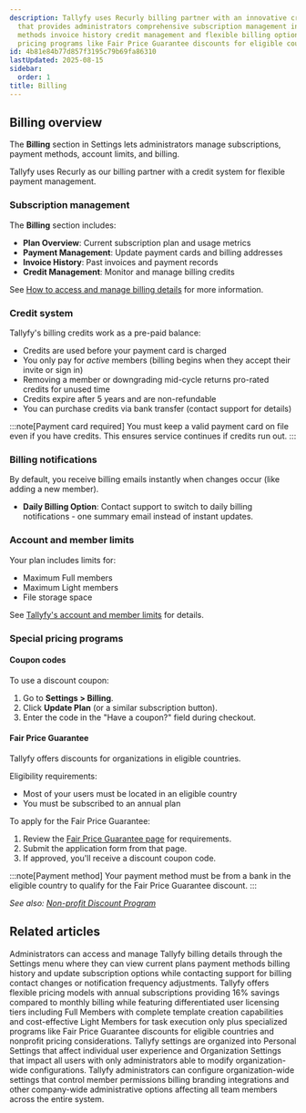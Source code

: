 ```yaml
---
description: Tallyfy uses Recurly billing partner with an innovative credit system
  that provides administrators comprehensive subscription management including payment
  methods invoice history credit management and flexible billing options with special
  pricing programs like Fair Price Guarantee discounts for eligible countries.
id: 4b81e84b77d857f3195c79b69fa86310
lastUpdated: 2025-08-15
sidebar:
  order: 1
title: Billing
---
```



## Billing overview

The **Billing** section in Settings lets administrators manage subscriptions, payment methods, account limits, and billing.

Tallyfy uses Recurly as our billing partner with a credit system for flexible payment management.

### Subscription management

The **Billing** section includes:

*   **Plan Overview**: Current subscription plan and usage metrics
*   **Payment Management**: Update payment cards and billing addresses
*   **Invoice History**: Past invoices and payment records
*   **Credit Management**: Monitor and manage billing credits

See [How to access and manage billing details](/products/pro/settings/billing/how-to-access-and-manage-my-billing-details/) for more information.

### Credit system

Tallyfy's billing credits work as a pre-paid balance:

*   Credits are used before your payment card is charged
*   You only pay for *active* members (billing begins when they accept their invite or sign in)
*   Removing a member or downgrading mid-cycle returns pro-rated credits for unused time
*   Credits expire after 5 years and are non-refundable
*   You can purchase credits via bank transfer (contact support for details)

:::note[Payment card required]
You must keep a valid payment card on file even if you have credits. This ensures service continues if credits run out.
:::

### Billing notifications

By default, you receive billing emails instantly when changes occur (like adding a new member).

*   **Daily Billing Option**: Contact support to switch to daily billing notifications - one summary email instead of instant updates.

### Account and member limits

Your plan includes limits for:
*   Maximum Full members
*   Maximum Light members
*   File storage space

See [Tallyfy's account and member limits](/products/pro/settings/billing/what-are-tallyfys-account-and-member-limits/) for details.

### Special pricing programs

#### Coupon codes

To use a discount coupon:
<Steps>
1. Go to **Settings > Billing**.
2. Click **Update Plan** (or a similar subscription button).
3. Enter the code in the "Have a coupon?" field during checkout.
</Steps>

#### Fair Price Guarantee

Tallyfy offers discounts for organizations in eligible countries.

Eligibility requirements:
*   Most of your users must be located in an eligible country
*   You must be subscribed to an annual plan

To apply for the Fair Price Guarantee:
<Steps>
1. Review the [Fair Price Guarantee page](https://tallyfy.com/pricing/fair-price-guarantee/) for requirements.
2. Submit the application form from that page.
3. If approved, you'll receive a discount coupon code.
</Steps>

:::note[Payment method]
Your payment method must be from a bank in the eligible country to qualify for the Fair Price Guarantee discount.
:::

*See also: [Non-profit Discount Program](/products/pro/pricing/how-to-apply-for-tallyfys-nonprofit-program-discount/)*


<PageTree />


## Related articles
<CardGrid>
<LinkTitleCard header="<b>Billing > Manage billing</b>" href="/products/pro/settings/billing/how-to-access-and-manage-my-billing-details/" > Administrators can access and manage Tallyfy billing details through the Settings menu where they can view current plans payment methods billing history and update subscription options while contacting support for billing contact changes or notification frequency adjustments. </LinkTitleCard>
<LinkTitleCard header="<b>Pro > Pricing</b>" href="/products/pro/pricing/" > Tallyfy offers flexible pricing models with annual subscriptions providing 16% savings compared to monthly billing while featuring differentiated user licensing tiers including Full Members with complete template creation capabilities and cost-effective Light Members for task execution only plus specialized programs like Fair Price Guarantee discounts for eligible countries and nonprofit pricing considerations. </LinkTitleCard>
<LinkTitleCard header="<b>Pro > Settings</b>" href="/products/pro/settings/" > Tallyfy settings are organized into Personal Settings that affect individual user experience and Organization Settings that impact all users with only administrators able to modify organization-wide configurations. </LinkTitleCard>
<LinkTitleCard header="<b>Settings > Organization settings</b>" href="/products/pro/settings/org-settings/" > Tallyfy administrators can configure organization-wide settings that control member permissions billing branding integrations and other company-wide administrative options affecting all team members across the entire system. </LinkTitleCard>
</CardGrid>